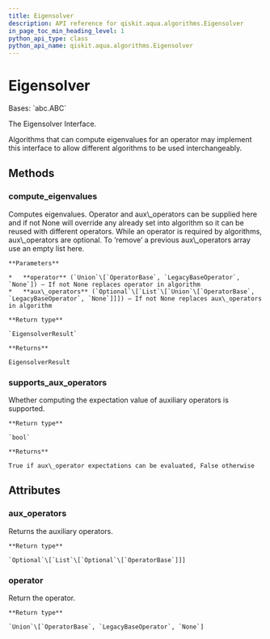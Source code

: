 ```yaml
---
title: Eigensolver
description: API reference for qiskit.aqua.algorithms.Eigensolver
in_page_toc_min_heading_level: 1
python_api_type: class
python_api_name: qiskit.aqua.algorithms.Eigensolver
---
```


# Eigensolver

<Class id="qiskit.aqua.algorithms.Eigensolver" isDedicatedPage={true} github="https://github.com/qiskit-community/qiskit-aqua/tree/stable/0.9/qiskit/aqua/algorithms/eigen_solvers/eigen_solver.py" signature="Eigensolver">
  Bases: `abc.ABC`

  The Eigensolver Interface.

  Algorithms that can compute eigenvalues for an operator may implement this interface to allow different algorithms to be used interchangeably.

  ## Methods

  ### compute\_eigenvalues

  <Function id="qiskit.aqua.algorithms.Eigensolver.compute_eigenvalues" name="compute_eigenvalues" signature="abstract Eigensolver.compute_eigenvalues(operator=None, aux_operators=None)">
    Computes eigenvalues. Operator and aux\_operators can be supplied here and if not None will override any already set into algorithm so it can be reused with different operators. While an operator is required by algorithms, aux\_operators are optional. To ‘remove’ a previous aux\_operators array use an empty list here.

    **Parameters**

    *   **operator** (`Union`\[`OperatorBase`, `LegacyBaseOperator`, `None`]) – If not None replaces operator in algorithm
    *   **aux\_operators** (`Optional`\[`List`\[`Union`\[`OperatorBase`, `LegacyBaseOperator`, `None`]]]) – If not None replaces aux\_operators in algorithm

    **Return type**

    `EigensolverResult`

    **Returns**

    EigensolverResult
  </Function>

  ### supports\_aux\_operators

  <Function id="qiskit.aqua.algorithms.Eigensolver.supports_aux_operators" name="supports_aux_operators" signature="classmethod Eigensolver.supports_aux_operators()">
    Whether computing the expectation value of auxiliary operators is supported.

    **Return type**

    `bool`

    **Returns**

    True if aux\_operator expectations can be evaluated, False otherwise
  </Function>

  ## Attributes

  ### aux\_operators

  <Attribute id="qiskit.aqua.algorithms.Eigensolver.aux_operators" name="aux_operators">
    Returns the auxiliary operators.

    **Return type**

    `Optional`\[`List`\[`Optional`\[`OperatorBase`]]]
  </Attribute>

  ### operator

  <Attribute id="qiskit.aqua.algorithms.Eigensolver.operator" name="operator">
    Return the operator.

    **Return type**

    `Union`\[`OperatorBase`, `LegacyBaseOperator`, `None`]
  </Attribute>
</Class>

